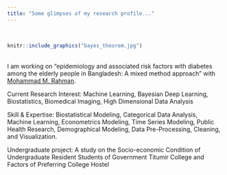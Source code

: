 ```yaml
---
title: "Some glimpses of my research profile..."
---
```


<br>

```r
knitr::include_graphics("bayes_theorem.jpg")
```

<br>
I am working on "epidemiology and associated risk factors with diabetes among the elderly people in Bangladesh: A mixed method approach" with [Mohammad M. Rahman](https://scholar.google.com/citations?user=IMj8eEcAAAAJ).

Current Research Interest: Machine Learning, Bayesian Deep Learning, Biostatistics, Biomedical Imaging, High Dimensional Data Analysis

Skill & Expertise: Biostatistical Modeling, Categorical Data Analysis, Machine Learning, Econometrics Modeling, Time Series Modeling, Public Health Research, Demographical Modeling, Data Pre-Processing, Cleaning, and Visualization.

Undergraduate project: A study on the Socio-economic Condition of Undergraduate Resident Students of Government Titumir College and Factors of Preferring College Hostel